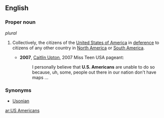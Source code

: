 ==English==

===Proper noun===
{{en-proper noun}} ''plural''

# {{uncommon}} {{plural of|US American}}  Collectively, the citizens of the [[United States of America]] in [[deference]] to citizens of any other country in [[North America]] or [[South America]].
#*'''2007''', [[w:Caitlin Upton|Caitlin Upton]], 2007 Miss Teen USA pageant:
#*:I personally believe that '''U.S. Americans''' are unable to do so because, uh, some, people out there in our nation don't have maps ...

===Synonyms===
* [[Usonian]]

[[ar:US Americans]]